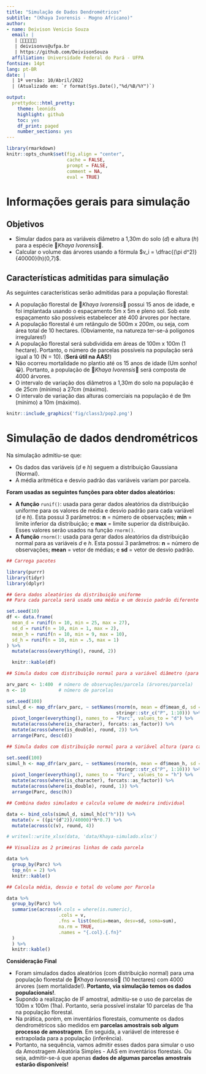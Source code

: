 ```yaml
---
title: "Simulação de Dados Dendrométricos"
subtitle: "(Khaya Ivorensis - Mogno Africano)"
author:
- name: Deivison Venicio Souza
  email: |
   | 🌳🌳🌳🌳🌳🌳
   | deivisonvs@ufpa.br
   | https://github.com/DeivisonSouza
  affiliation: Universidade Federal do Pará - UFPA
fontsize: 14pt
lang: pt-BR
date: |
  | 1ª versão: 10/Abril/2022
  | (Atualizado em: `r format(Sys.Date(),"%d/%B/%Y")`)

output:
  prettydoc::html_pretty:
    theme: leonids
    highlight: github
    toc: yes
    df_print: paged
    number_sections: yes
---
```


```r
library(rmarkdown)
knitr::opts_chunk$set(fig.align = "center", 
                      cache = FALSE, 
                      prompt = FALSE, 
                      comment = NA, 
                      eval = TRUE)
```


# Informações gerais para simulação

## Objetivos

- Simular dados para as variáveis diâmetro a 1,30m do solo ($d$) e altura ($h$) para a espécie 🌳*Khaya Ivorensis*🌳.
- Calcular o volume das árvores usando a fórmula $v_i = \dfrac{(\pi d^2)}{40000}(h)(0,7)$.

## Características admitidas para simulação

As seguintes características serão admitidas para a população florestal:

- A população florestal de 🌳*Khaya Ivorensis*🌳 possui 15 anos de idade, e foi implantada usando o espaçamento 5m x 5m e pleno sol. Sob este espaçamento são possíveis estabelecer até 400 árvores por hectare.
- A população florestal é um retângulo de 500m x 200m, ou seja, com área total de 10 hectares. (Obviamente, na natureza ter-se-á polígonos irregulares!)
- A população florestal será subdividida em áreas de 100m x 100m (1 hectare). Portanto, o número de parcelas possíveis na população será igual a 10 (N = 10). (**Será útil na AAS!**)
- Não ocorreu mortalidade no plantio até os 15 anos de idade (Um sonho!😀). Portanto, a população de 🌳*Khaya Ivorensis*🌳 será composta de 4000 árvores.
- O intervalo de variação dos diâmetros a 1,30m do solo na população é de 25cm (mínimo) a 27cm (máximo).
- O intervalo de variação das alturas comerciais na população é de 9m (mínimo) a 10m (máximo).

```r
knitr::include_graphics('fig/class3/pop2.png')
```

# Simulação de dados dendrométricos

Na simulação admitiu-se que:

- Os dados das variáveis ($d$ e $h$) seguem a distribuição Gaussiana (Normal). 
- A média aritmética e desvio padrão das variáveis variam por parcela.

**Foram usadas as seguintes funções para obter dados aleatórios:**

- **A função** `runif()`: usada para gerar dados aleatórios da distribuição uniforme para os valores de média e desvio padrão para cada variável ($d$ e $h$). Esta possui 3 parâmetros: **n** = número de observações; **min** = limite inferior da distribuição; e **max** = limite superior da distribuição. Esses valores serão usados na função `rnorm()`.
- **A função** `rnorm()`: usada para gerar dados aleatórios da distribuição normal para as variáveis $d$ e $h$. Esta possui 3 parâmetros: **n** = número de observações; **mean** = vetor de médias; e **sd** = vetor de desvio padrão.

```r
## Carrega pacotes

library(purrr)
library(tidyr)
library(dplyr)
```


```r
## Gera dados aleatórios da distribuição uniforme
## Para cada parcela será usada uma média e um desvio padrão diferente

set.seed(10)
df <- data.frame(
  mean_d = runif(n = 10, min = 25, max = 27),
  sd_d = runif(n = 10, min = 1, max = 2),
  mean_h = runif(n = 10, min = 9, max = 10),
  sd_h = runif(n = 10, min = .5, max = 1)
) %>% 
  mutate(across(everything(), round, 2))

  knitr::kable(df)
```


```r
## Simula dados com distribuição normal para a variável diâmetro (para cada parcela)

arv_parc <- 1:400  # número de observações/parcela (árvores/parcela)
n <- 10            # número de parcelas

set.seed(100)
simul_d <- map_dfr(arv_parc, ~ setNames(rnorm(n, mean = df$mean_d, sd = df$sd_d),
                                        stringr::str_c("P", 1:10))) %>%
  pivot_longer(everything(), names_to = "Parc", values_to = "d") %>%
  mutate(across(where(is_character), forcats::as_factor)) %>%
  mutate(across(where(is_double), round, 2)) %>%
  arrange(Parc, desc(d))
```


```r
## Simula dados com distribuição normal para a variável altura (para cada parcela)

set.seed(100)
simul_h <- map_dfr(arv_parc, ~ setNames(rnorm(n, mean = df$mean_h, sd = df$sd_h),
                                        stringr::str_c("P", 1:10))) %>%
  pivot_longer(everything(), names_to = "Parc", values_to = "h") %>%
  mutate(across(where(is_character), forcats::as_factor)) %>%
  mutate(across(where(is_double), round, 1)) %>%
  arrange(Parc, desc(h))
```


```r
## Combina dados simulados e calcula volume de madeira individual

data <- bind_cols(simul_d, simul_h[c("h")]) %>%
  mutate(v = ((pi*(d^2))/40000)*h*0.7) %>% 
  mutate(across(c(v), round, 4))

# writexl::write_xlsx(data, 'data/Khaya-simulado.xlsx')
```


```r
## Visualiza as 2 primeiras linhas de cada parcela

data %>%
  group_by(Parc) %>%
  top_n(n = 2) %>% 
  knitr::kable()
```


```r
## Calcula média, desvio e total do volume por Parcela

data %>%
  group_by(Parc) %>%
  summarise(across(#.cols = where(is.numeric),
                   .cols = v,
                   .fns = list(media=mean, desv=sd, soma=sum),
                   na.rm = TRUE,
                   .names = "{.col}.{.fn}"
  )
  ) %>% 
  knitr::kable()
```

**Consideração Final**

- Foram simulados dados aleatórios (com distribuição normal) para uma população florestal de 🌳*Khaya Ivorensis*🌳 (10 hectares) com 4000 árvores (sem mortalidade!). **Portanto, via simulação temos os dados populacionais!**.
- Supondo a realização de IF amostral, admitiu-se o uso de parcelas de 100m x 100m (1ha). Portanto, seria possível instalar 10 parcelas de 1ha na população florestal.
- Na prática, porém, em inventários florestais, comumente os dados dendrométricos são medidos em **parcelas amostrais sob algum processo de amostragem**. Em seguida, a variável de interesse é extrapolada para a população (inferência).
- Portanto, na sequência, vamos admitir esses dados para simular o uso da Amostragem Aleatória Simples - AAS em inventários florestais. Ou seja, admitir-se-á que apenas **dados de algumas parcelas amostrais estarão disponíveis!**

